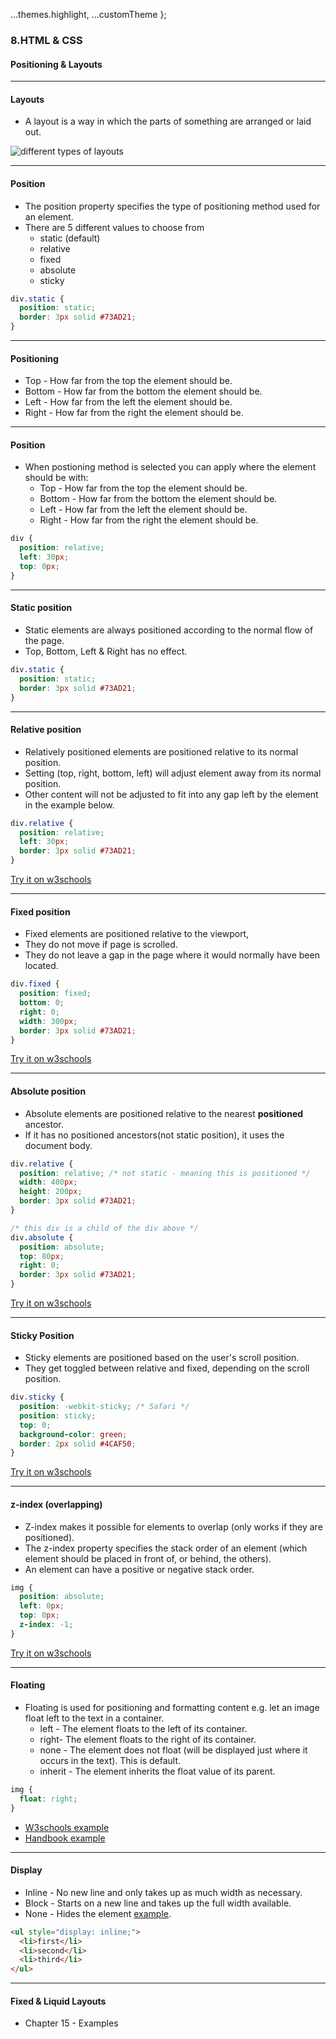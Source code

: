 
  ...themes.highlight,
  ...customTheme
};



### 8.HTML & CSS

#### Positioning & Layouts

---

#### Layouts

- A layout is a way in which the parts of something are arranged or laid out.

<img style="max-width: 700px" src={img0} alt="different types of layouts"/>

---

#### Position

- The position property specifies the type of positioning method used for an element.
- There are 5 different values to choose from
  - static (default)
  - relative
  - fixed
  - absolute
  - sticky

```CSS
div.static {
  position: static;
  border: 3px solid #73AD21;
}
```

---

#### Positioning

- Top - How far from the top the element should be.
- Bottom - How far from the bottom the element should be.
- Left - How far from the left the element should be.
- Right - How far from the right the element should be.

---

#### Position

- When postioning method is selected you can apply where the element should be with:
  - Top - How far from the top the element should be.
  - Bottom - How far from the bottom the element should be.
  - Left - How far from the left the element should be.
  - Right - How far from the right the element should be.

```CSS
div {
  position: relative;
  left: 30px;
  top: 0px;
}
```

---

#### Static position

- Static elements are always positioned according to the normal flow of the page.
- Top, Bottom, Left & Right has no effect.

```CSS
div.static {
  position: static;
  border: 3px solid #73AD21;
}
```

---

#### Relative position

- Relatively positioned elements are positioned relative to its normal position.
- Setting (top, right, bottom, left) will adjust element away from its normal position.
- Other content will not be adjusted to fit into any gap left by the element in the example below.

```CSS
div.relative {
  position: relative;
  left: 30px;
  border: 3px solid #73AD21;
}
```

[Try it on w3schools](https://www.w3schools.com/css/tryit.asp?filename=trycss_position_relative)

---

#### Fixed position

- Fixed elements are positioned relative to the viewport,
- They do not move if page is scrolled.
- They do not leave a gap in the page where it would normally have been located.

```CSS
div.fixed {
  position: fixed;
  bottom: 0;
  right: 0;
  width: 300px;
  border: 3px solid #73AD21;
}
```

[Try it on w3schools](https://www.w3schools.com/css/tryit.asp?filename=trycss_position_fixed)

---

#### Absolute position

- Absolute elements are positioned relative to the nearest **positioned** ancestor.
- If it has no positioned ancestors(not static position), it uses the document body.

```CSS
div.relative {
  position: relative; /* not static - meaning this is positioned */
  width: 400px;
  height: 200px;
  border: 3px solid #73AD21;
}

/* this div is a child of the div above */
div.absolute {
  position: absolute;
  top: 80px;
  right: 0;
  border: 3px solid #73AD21;
}
```

[Try it on w3schools](https://www.w3schools.com/css/tryit.asp?filename=trycss_position_absolute)

---

#### Sticky Position

- Sticky elements are positioned based on the user's scroll position.
- They get toggled between relative and fixed, depending on the scroll position.

```CSS
div.sticky {
  position: -webkit-sticky; /* Safari */
  position: sticky;
  top: 0;
  background-color: green;
  border: 2px solid #4CAF50;
}
```

[Try it on w3schools](https://www.w3schools.com/css/tryit.asp?filename=trycss_position_sticky)

---

#### z-index (overlapping)

- Z-index makes it possible for elements to overlap (only works if they are positioned).
- The z-index property specifies the stack order of an element (which element should be placed in front of, or behind, the others).
- An element can have a positive or negative stack order.

```CSS
img {
  position: absolute;
  left: 0px;
  top: 0px;
  z-index: -1;
}
```

[Try it on w3schools](https://www.w3schools.com/css/tryit.asp?filename=trycss_zindex)

---

#### Floating

- Floating is used for positioning and formatting content e.g. let an image float left to the text in a container.
  - left - The element floats to the left of its container.
  - right- The element floats to the right of its container.
  - none - The element does not float (will be displayed just where it occurs in the text). This is default.
  - inherit - The element inherits the float value of its parent.

```CSS
img {
  float: right;
}
```

- [W3schools example](https://www.w3schools.com/css/tryit.asp?filename=trycss_layout_float)
- [Handbook example](http://htmlandcssbook.com/code-samples/chapter-15/float.html)

---

#### Display

- Inline - No new line and only takes up as much width as necessary.
- Block - Starts on a new line and takes up the full width available.
- None - Hides the element [example](https://www.w3schools.com/css/tryit.asp?filename=trycss_display_none).

```HTML
<ul style="display: inline;">
  <li>first</li>
  <li>second</li>
  <li>third</li>
</ul>
```

---

#### Fixed & Liquid Layouts

- Chapter 15 - Examples

